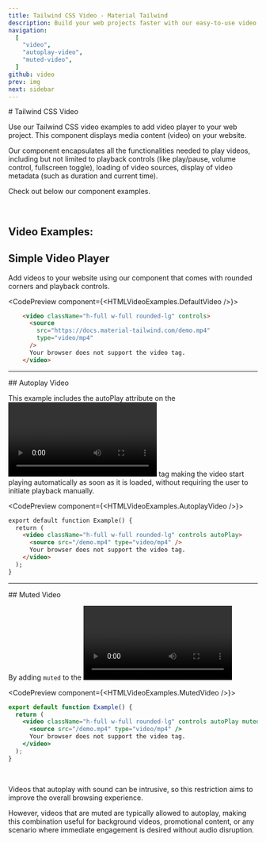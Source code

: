 ```yaml
---
title: Tailwind CSS Video - Material Tailwind
description: Build your web projects faster with our easy-to-use video player examples for Tailwind CSS and HTML using Material Design guidelines.
navigation:
  [
    "video",
    "autoplay-video",
    "muted-video",
  ]
github: video
prev: img
next: sidebar
---
```


<DocsTitle href="video">
# Tailwind CSS Video 
</DocsTitle>

Use our Tailwind CSS video examples to add video player to your web project. This component displays media content (video) on your website.

Our component encapsulates all the functionalities needed to play videos, including but not limited to playback controls (like play/pause, volume control, fullscreen toggle), loading of video sources, display of video metadata (such as duration and current time).

Check out below our component examples.

<br />

## Video Examples:

## Simple Video Player

Add videos to your website using our component that comes with rounded corners and playback controls.

<CodePreview component={<HTMLVideoExamples.DefaultVideo />}>
```html
    <video className="h-full w-full rounded-lg" controls>
      <source
        src="https://docs.material-tailwind.com/demo.mp4"
        type="video/mp4"
      />
      Your browser does not support the video tag.
    </video>
```
</CodePreview>

---

<DocsTitle href="autoplay-video">
## Autoplay Video
</DocsTitle>

This example includes the autoPlay attribute on the <Code><video></Code> tag making the video start playing automatically as soon as it is loaded, without requiring the user to initiate playback manually. 

<CodePreview component={<HTMLVideoExamples.AutoplayVideo />}>
```html
export default function Example() {
  return (
    <video className="h-full w-full rounded-lg" controls autoPlay>
      <source src="/demo.mp4" type="video/mp4" />
      Your browser does not support the video tag.
    </video>
  );
}
```
</CodePreview>

---

<DocsTitle href="muted-video">
## Muted Video
</DocsTitle>

By adding <Code>muted</Code> to the <video> tag, the video will play without sound by default when the page loads. This attribute is particularly important in conjunction with autoPlay, as many modern web browsers restrict autoplay functionality for videos with sound to prevent disrupting the user experience. 

<CodePreview component={<HTMLVideoExamples.MutedVideo />}>
```jsx
export default function Example() {
  return (
    <video className="h-full w-full rounded-lg" controls autoPlay muted>
      <source src="/demo.mp4" type="video/mp4" />
      Your browser does not support the video tag.
    </video>
  );
}
```
</CodePreview>

<br />

Videos that autoplay with sound can be intrusive, so this restriction aims to improve the overall browsing experience. 

However, videos that are muted are typically allowed to autoplay, making this combination useful for background videos, promotional content, or any scenario where immediate engagement is desired without audio disruption.
